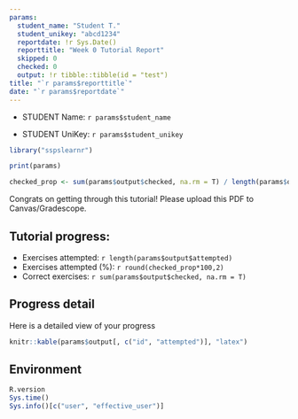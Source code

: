 ```yaml
---
params:
  student_name: "Student T."
  student_unikey: "abcd1234"
  reportdate: !r Sys.Date()
  reporttitle: "Week 0 Tutorial Report"
  skipped: 0
  checked: 0
  output: !r tibble::tibble(id = "test")
title: "`r params$reporttitle`"
date: "`r params$reportdate`"
---
```


* STUDENT Name: `r params$student_name`

* STUDENT UniKey: `r params$student_unikey`

```r
library("sspslearnr")

print(params)

checked_prop <- sum(params$output$checked, na.rm = T) / length(params$output$checked)
```

Congrats on getting through this tutorial! Please upload this PDF to Canvas/Gradescope. 

## Tutorial progress:

- Exercises attempted: `r length(params$output$attempted)`
- Exercises attempted (%): `r round(checked_prop*100,2)`
- Correct exercises: `r sum(params$output$checked, na.rm = T) `

\newpage

## Progress detail

Here is a detailed view of your progress

```r
knitr::kable(params$output[, c("id", "attempted")], "latex")
```

\newpage

## Environment

```r
R.version
Sys.time()
Sys.info()[c("user", "effective_user")]
```
